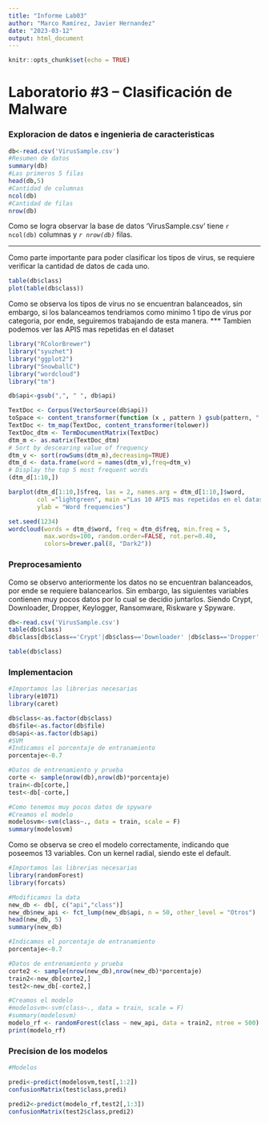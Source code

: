 ```yaml
---
title: "Informe Lab03"
author: "Marco Ramírez, Javier Hernandez"
date: "2023-03-12"
output: html_document
---
```


```r
knitr::opts_chunk$set(echo = TRUE)
```

# Laboratorio #3 – Clasificación de Malware

### Exploracion de datos e ingenieria de caracteristicas

```r
db<-read.csv('VirusSample.csv')
#Resumen de datos
summary(db)
#Las primeros 5 filas
head(db,5)
#Cantidad de columnas
ncol(db)
#Cantidad de filas
nrow(db)

```

Como se logra observar la base de datos 'VirusSample.csv' tiene `r ncol(db)` columnas y *`r nrow(db)`* filas.

***
Como parte importante para poder clasificar los tipos de virus, se requiere verificar la cantidad de datos de cada uno. 

```r
table(db$class)
plot(table(db$class))
```

Como se observa los tipos de virus no se encuentran balanceados, sin embargo, si los balanceamos tendriamos como minimo 1 tipo de virus por categoria, por ende, seguiremos trabajando de esta manera.
***
Tambien podemos ver las APIS mas repetidas en el dataset
```r
library("RColorBrewer")
library("syuzhet")
library("ggplot2")
library("SnowballC")
library("wordcloud")
library("tm")

db$api<-gsub(",", " ", db$api)

TextDoc <- Corpus(VectorSource(db$api))
toSpace <- content_transformer(function (x , pattern ) gsub(pattern, " ", x))
TextDoc <- tm_map(TextDoc, content_transformer(tolower))
TextDoc_dtm <- TermDocumentMatrix(TextDoc)
dtm_m <- as.matrix(TextDoc_dtm)
# Sort by descearing value of frequency
dtm_v <- sort(rowSums(dtm_m),decreasing=TRUE)
dtm_d <- data.frame(word = names(dtm_v),freq=dtm_v)
# Display the top 5 most frequent words
(dtm_d[1:10,])

barplot(dtm_d[1:10,]$freq, las = 2, names.arg = dtm_d[1:10,]$word,
        col ="lightgreen", main ="Las 10 APIS mas repetidas en el dataset",
        ylab = "Word frequencies")

set.seed(1234)
wordcloud(words = dtm_d$word, freq = dtm_d$freq, min.freq = 5,
          max.words=100, random.order=FALSE, rot.per=0.40, 
          colors=brewer.pal(8, "Dark2"))


```

### Preprocesamiento

Como se observo anteriormente los datos no se encuentran balanceados, por ende se requiere balancearlos. Sin embargo, las siguientes variables contienen muy pocos datos por lo cual se decidio juntarlos. Siendo Crypt, Downloader, Dropper, Keylogger, Ransomware, Riskware y Spyware.

```r
db<-read.csv('VirusSample.csv')
table(db$class)
db$class[db$class=='Crypt'|db$class=='Downloader' |db$class=='Dropper' |  db$class=='Keylogger'| db$class=='Ransomware'|db$class=='Riskware'| db$class=='Spyware'] <- 'Otro'

table(db$class)
```

### Implementacion

```r
#Importamos las librerias necesarias
library(e1071)
library(caret)

db$class<-as.factor(db$class)
db$file<-as.factor(db$file)
db$api<-as.factor(db$api)
#SVM
#Indicamos el porcentaje de entranamiento
porcentaje<-0.7

#Datos de entrenamiento y prueba
corte <- sample(nrow(db),nrow(db)*porcentaje)
train<-db[corte,]
test<-db[-corte,]

#Como tenemos muy pocos datos de spyware 
#Creamos el modelo
modelosvm<-svm(class~., data = train, scale = F)
summary(modelosvm)
```

Como se observa se creo el modelo correctamente, indicando que poseemos 13 variables. Con un kernel radial, siendo este el default.

```r
#Importamos las librerias necesarias
library(randomForest)
library(forcats)

#Modificamos la data
new_db <- db[, c("api","class")]
new_db$new_api <- fct_lump(new_db$api, n = 50, other_level = "Otros")
head(new_db, 5)
summary(new_db)

#Indicamos el porcentaje de entranamiento
porcentaje<-0.7

#Datos de entrenamiento y prueba
corte2 <- sample(nrow(new_db),nrow(new_db)*porcentaje)
train2<-new_db[corte2,]
test2<-new_db[-corte2,]

#Creamos el modelo
#modelosvm<-svm(class~., data = train, scale = F)
#summary(modelosvm)
modelo_rf <- randomForest(class ~ new_api, data = train2, ntree = 500)
print(modelo_rf)
```

### Precision de los modelos

```r
#Modelos

predi<-predict(modelosvm,test[,1:2])
confusionMatrix(test$class,predi)

predi2<-predict(modelo_rf,test2[,1:3])
confusionMatrix(test2$class,predi2)
```


